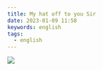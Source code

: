 ```yaml
---
title: My hat off to you Sir
date: 2023-01-09 11:58
keywords: english
tags:
  - english
---
```

![](https://media.istockphoto.com/id/857350202/photo/i-take-my-hat-off-to-you-sir.jpg?s=170667a&w=0&k=20&c=XnUFqhwK53RXdAyyzuRRYBoqEHObvoMWyZi1eiwhDSU=)